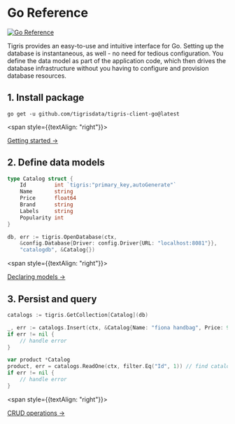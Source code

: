 # Go Reference

[![Go Reference](https://pkg.go.dev/badge/github.com/tigrisdata/tigris-client-go.svg)](https://pkg.go.dev/github.com/tigrisdata/tigris-client-go)

Tigris provides an easy-to-use and intuitive interface for Go. Setting up
the database is instantaneous, as well - no need for tedious configuration.
You define the data model as part of the application code, which then drives
the database infrastructure without you having to configure and provision
database resources.

## 1. Install package

```shell
go get -u github.com/tigrisdata/tigris-client-go@latest
```

<span style={{textAlign: "right"}}>

[Getting started →](getting-started)

</span>

## 2. Define data models

```go
type Catalog struct {
	Id         int `tigris:"primary_key,autoGenerate"`
	Name       string
	Price      float64
	Brand      string
	Labels     string
	Popularity int
}

db, err := tigris.OpenDatabase(ctx,
	&config.Database{Driver: config.Driver{URL: "localhost:8081"}},
    "catalogdb", &Catalog{})
```

<span style={{textAlign: "right"}}>

[Declaring models →](datamodel/declare)

</span>

## 3. Persist and query

```go
catalogs := tigris.GetCollection[Catalog](db)

_, err := catalogs.Insert(ctx, &Catalog{Name: "fiona handbag", Price: 99.9, Brand: "michael kors", Labels: "purses", Popularity: 8})
if err != nil {
    // handle error
}

var product *Catalog
product, err = catalogs.ReadOne(ctx, filter.Eq("Id", 1)) // find catalog with Id 1
if err != nil {
    // handle error
}
```

<span style={{textAlign: "right"}}>

[CRUD operations →](crud)

</span>
